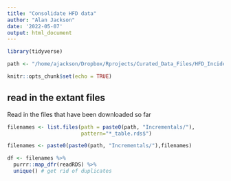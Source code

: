 ```yaml
---
title: "Consolidate HFD data"
author: "Alan Jackson"
date: '2022-05-07'
output: html_document
---
```


```r
library(tidyverse)

path <- "/home/ajackson/Dropbox/Rprojects/Curated_Data_Files/HFD_Incidents/"

knitr::opts_chunk$set(echo = TRUE)
```

##    read in the extant files

Read in the files that have been downloaded so far

```r

filenames <- list.files(path = paste0(path, "Incrementals/"),
                        pattern="*_table.rds$")

filenames <- paste0(paste0(path, "Incrementals/"),filenames)

df <- filenames %>% 
  purrr::map_dfr(readRDS) %>% 
  unique() # get rid of duplicates


```




